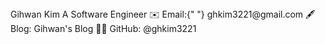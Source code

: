 

<BusinessCard>
  <Flex alignItems="center" flexDirection="column" justifyContent="center">
    <Box pt={[5, 6]}>
      <Heading variant="display">Gihwan Kim</Heading>
    </Box>
    <Divider width="50%" mt={4} mb={2} />
    <Text variant="caps">A Software Engineer</Text>
    <Divider width="50%" mt={2} mb={4} />
    <Box m={2}>
      <Text>
        ✉️ Email:{" "}
        <Link href="mailto:ghkim3221@gmail.com">ghkim3221@gmail.com</Link>
      </Text>
    </Box>
    <Box m={2}>
      <Text>
        🖋 Blog: <Link href="https://gihwan.dev">Gihwan's Blog</Link>
      </Text>
    </Box>
    <Box m={2}>
      <Text>
        👨‍💻 GitHub: <Link href="https://github.com/ghkim3221">@ghkim3221</Link>
      </Text>
    </Box>
  </Flex>
</BusinessCard>
